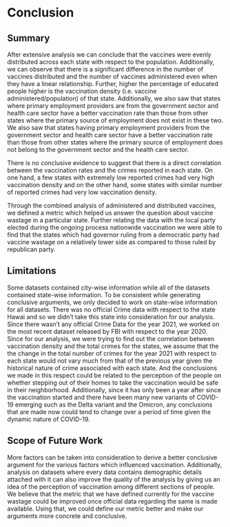 # Conclusion

## Summary

After extensive analysis we can conclude that the vaccines were evenly distributed across each state with respect to the population. Additionally, we can observe that there is a significant difference in the number of vaccines distributed and the number of vaccines administered even when they have a linear relationship. Further, higher the percentage of educated people higher is the vaccination density (i.e. vaccine administered/population) of that state. Additionally, we also saw that states where primary employment providers are from the government sector and health care sector have a better vaccination rate than those from other states where the primary source of employment does not exist in these two. We also saw that states having primary employment providers from the government sector and health care sector have a better vaccination rate than those from other states where the primary source of employment does not belong to the government 
sector and the health care sector.

There is no conclusive evidence to suggest that there is a direct correlation between the vaccination rates and the crimes reported in each state. On one hand, a few states with extremely low reported crimes had very high vaccination density and on the other hand, some states with similar number of reported crimes had very low vaccination density.

Through the combined analysis of administered and distributed vaccines, we defined a metric which helped us answer the question about vaccine wastage in a particular state. Further relating the data with the local party elected during the ongoing process nationwide vaccination we were able to find that the states which had governor ruling from a democratic party had vaccine wastage on a relatively lower side as compared to those ruled by republican party.




## Limitations

Some datasets contained city-wise information while all of the datasets contained state-wise information. To be consistent while generating conclusive arguments, we only decided to work on state-wise information for all datasets. There was no official Crime data with respect to the state Hawai and so we didn't take this state into consideration for our analysis. Since there wasn't any official Crime Data for the year 2021, we worked on the most recent dataset released by FBI with respect to the year 2020. Since for our analysis, we were trying to find out the correlation between vaccination density and the total crimes for the states, we assume that the the change in the total number of crimes for the year 2021 with respect to each state would not vary much from that of the previous year given the historical nature of crime associated with each state. And the conclusions we made in this respect could be related to the perception of the people on whether stepping out of their homes to take the vaccination would be safe in their neighborhood. Additionally, since it has only been a year after since the vaccination started and there have been many new variants of COVID-19 emerging such as the Delta variant and the Omicron, any conclusions that are made now could tend to change over a period of time given the dynamic nature of COVID-19.

## Scope of Future Work

More factors can be taken into consideration to derive a better conclusive argument for the various factors which influenced vaccination. Additionally, analysis on datasets where every data contains demographic details attached with it can also improve the quality of the analysis by giving us an idea of the perception of vaccination among different sections of people. We believe that the metric that we have defined currently for the vaccine wastage could be improved once official data regarding the same is made available. Using that, we could define our metric better and make our arguments more concrete and conclusive.


